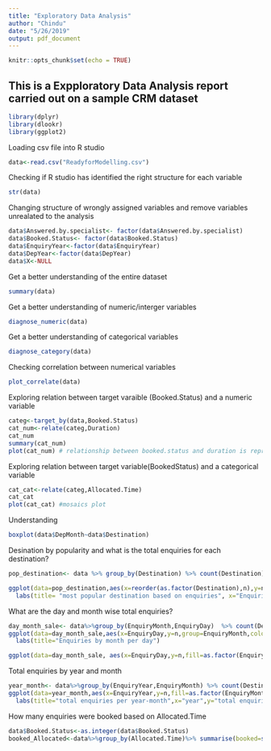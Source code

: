 ```yaml
---
title: "Exploratory Data Analysis"
author: "Chindu"
date: "5/26/2019"
output: pdf_document
---
```


```r
knitr::opts_chunk$set(echo = TRUE)
```

## This is a Expploratory Data Analysis report carried out on a sample CRM dataset


```r
library(dplyr)
library(dlookr)
library(ggplot2)
```

Loading csv file into R studio
```r
data<-read.csv("ReadyforModelling.csv") 
```

Checking if R studio has identified the right structure for each variable
```r
str(data)
```
Changing structure of wrongly assigned variables and remove variables unrealated to the analysis
```r
data$Answered.by.specialist<- factor(data$Answered.by.specialist)
data$Booked.Status<- factor(data$Booked.Status)
data$EnquiryYear<-factor(data$EnquiryYear)
data$DepYear<-factor(data$DepYear)
data$X<-NULL
```
Get a better understanding of the entire dataset
```r
summary(data)
```
Get a better understanding of numeric/interger variables
```r
diagnose_numeric(data)
```
Get a better understanding of categorical variables
```r
diagnose_category(data)
```
Checking correlation between numerical variables
```r
plot_correlate(data)
```
Exploring relation between target varaible (Booked.Status) and a numeric variable
```r
categ<-target_by(data,Booked.Status)
cat_num<-relate(categ,Duration)
cat_num
summary(cat_num)
plot(cat_num) # relationship between booked.status and duration is represented using a desity plot
```
Exploring relation between target variable(BookedStatus) and a categorical variable
```r
cat_cat<-relate(categ,Allocated.Time)
cat_cat
plot(cat_cat) #mosaics plot
```

Understanding

```r
boxplot(data$DepMonth~data$Destination)
```





Desination by popularity and what is the total enquiries for each destination?
```r
pop_destination<- data %>% group_by(Destination) %>% count(Destination) %>%ungroup()

ggplot(data=pop_destination,aes(x=reorder(as.factor(Destination),n),y=n,fill=as.factor(Destination)))+geom_bar(stat="identity")+coord_flip()+
  labs(title= "most popular destination based on enquiries", x="Enquiries",y="Destinations")
```
What are the day and month wise total enquiries?
```r
day_month_sale<- data%>%group_by(EnquiryMonth,EnquiryDay)  %>% count(Destination)%>%arrange(EnquiryMonth,EnquiryDay) %>% ungroup()
ggplot(data=day_month_sale,aes(x=EnquiryDay,y=n,group=EnquiryMonth,color=as.factor(EnquiryMonth)))+geom_line()+geom_point()+scale_x_continuous(breaks=seq(min(0),max(31),by=1))+
  labs(title="Enquiries by month per day")

ggplot(data=day_month_sale, aes(x=EnquiryDay,y=n,fill=as.factor(EnquiryDay)))+geom_bar(stat="identity")+scale_x_continuous(breaks=seq(min(0),max(31),by=1))+facet_wrap(~EnquiryMonth,ncol=2)
```

Total enquiries by year and month
```r
year_month<- data%>%group_by(EnquiryYear,EnquiryMonth) %>% count(Destination)%>%arrange(EnquiryYear)%>%ungroup()
ggplot(data=year_month,aes(x=EnquiryYear,y=n,fill=as.factor(EnquiryMonth)))+ geom_bar(stat="identity")+
  labs(title="total enquiries per year-month",x="year",y="total enquiries",fill="EnquiryMonth")
```

How many enquiries were booked based on Allocated.Time
```r
data$Booked.Status<-as.integer(data$Booked.Status)
booked_Allocated<-data%>%group_by(Allocated.Time)%>% summarise(booked=sum(Booked.Status)) %>%arrange(Allocated.Time)%>%ungroup()
```

